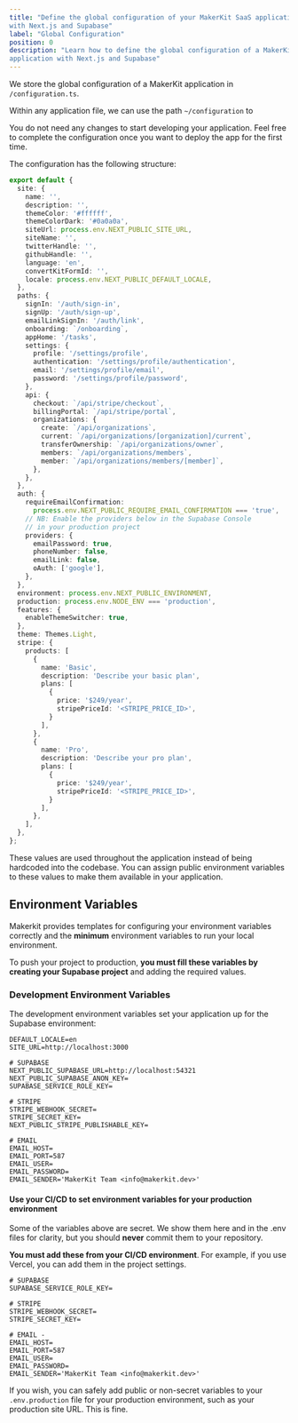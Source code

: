 ```yaml
---
title: "Define the global configuration of your MakerKit SaaS application
with Next.js and Supabase"
label: "Global Configuration"
position: 0
description: "Learn how to define the global configuration of a MakerKit
application with Next.js and Supabase"
---
```


We store the global configuration of a MakerKit application in `/configuration.ts`.

Within any application file, we can use the path `~/configuration` to

<Alert type='info'>
You do not need any changes to start developing your application. Feel free
to complete the configuration once you want to deploy the app for the first
time.
</Alert>

The configuration has the following structure:

```typescript title="app/configuration.ts"
export default {
  site: {
    name: '',
    description: '',
    themeColor: '#ffffff',
    themeColorDark: '#0a0a0a',
    siteUrl: process.env.NEXT_PUBLIC_SITE_URL,
    siteName: '',
    twitterHandle: '',
    githubHandle: '',
    language: 'en',
    convertKitFormId: '',
    locale: process.env.NEXT_PUBLIC_DEFAULT_LOCALE,
  },
  paths: {
    signIn: '/auth/sign-in',
    signUp: '/auth/sign-up',
    emailLinkSignIn: '/auth/link',
    onboarding: `/onboarding`,
    appHome: '/tasks',
    settings: {
      profile: '/settings/profile',
      authentication: '/settings/profile/authentication',
      email: '/settings/profile/email',
      password: '/settings/profile/password',
    },
    api: {
      checkout: `/api/stripe/checkout`,
      billingPortal: `/api/stripe/portal`,
      organizations: {
        create: `/api/organizations`,
        current: `/api/organizations/[organization]/current`,
        transferOwnership: `/api/organizations/owner`,
        members: `/api/organizations/members`,
        member: `/api/organizations/members/[member]`,
      },
    },
  },
  auth: {
    requireEmailConfirmation:
      process.env.NEXT_PUBLIC_REQUIRE_EMAIL_CONFIRMATION === 'true',
    // NB: Enable the providers below in the Supabase Console
    // in your production project
    providers: {
      emailPassword: true,
      phoneNumber: false,
      emailLink: false,
      oAuth: ['google'],
    },
  },
  environment: process.env.NEXT_PUBLIC_ENVIRONMENT,
  production: process.env.NODE_ENV === 'production',
  features: {
    enableThemeSwitcher: true,
  },
  theme: Themes.Light,
  stripe: {
    products: [
      {
        name: 'Basic',
        description: 'Describe your basic plan',
        plans: [
          {
            price: '$249/year',
            stripePriceId: '<STRIPE_PRICE_ID>',
          }
        ],
      },
      {
        name: 'Pro',
        description: 'Describe your pro plan',
        plans: [
          {
            price: '$249/year',
            stripePriceId: '<STRIPE_PRICE_ID>',
          }
        ],
      },
    ],
  },
};
```

These values are used throughout the application instead of being hardcoded into the codebase. You can assign public environment variables to these values to make them available in your application.

## Environment Variables

Makerkit provides templates for configuring your environment variables correctly and the **minimum** environment variables to run your local environment.

To push your project to production, **you must fill these variables by creating your Supabase project** and adding the required values.

### Development Environment Variables

The development environment variables set your application up for the
Supabase environment:

```
DEFAULT_LOCALE=en
SITE_URL=http://localhost:3000

# SUPABASE
NEXT_PUBLIC_SUPABASE_URL=http://localhost:54321
NEXT_PUBLIC_SUPABASE_ANON_KEY=
SUPABASE_SERVICE_ROLE_KEY=

# STRIPE
STRIPE_WEBHOOK_SECRET=
STRIPE_SECRET_KEY=
NEXT_PUBLIC_STRIPE_PUBLISHABLE_KEY=

# EMAIL
EMAIL_HOST=
EMAIL_PORT=587
EMAIL_USER=
EMAIL_PASSWORD=
EMAIL_SENDER='MakerKit Team <info@makerkit.dev>'
```

#### Use your CI/CD to set environment variables for your production environment

Some of the variables above are secret. We show them here and in the .env files for clarity, but you should **never** commit them to your repository.

**You must add these from your CI/CD environment**. For example, if you use Vercel, you can add them in the project settings.

```
# SUPABASE
SUPABASE_SERVICE_ROLE_KEY=

# STRIPE
STRIPE_WEBHOOK_SECRET=
STRIPE_SECRET_KEY=

# EMAIL -
EMAIL_HOST=
EMAIL_PORT=587
EMAIL_USER=
EMAIL_PASSWORD=
EMAIL_SENDER='MakerKit Team <info@makerkit.dev>'
```

If you wish, you can safely add public or non-secret variables to your `.env.production` file for your production environment, such as your production site URL. This is fine.